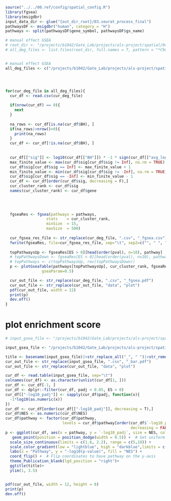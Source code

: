 ```r
source("../../00.ref/config/spatial_config.R")
library(fgsea)
library(msigdbr)
input_data_dir <- glue("{out_dir_root}/03.seurat_process_final")
pathwaysDF <- msigdbr("human", category = "H")
pathways <- split(pathwaysDF$gene_symbol, pathwaysDF$gs_name)
```



```r

# manual effect GSEA
# root_dir <- "/projects/b1042/Gate_Lab/projects/als-project/spatial/04.downstream_analysis/DE_random_effect_manual_1211_no_border/C9orf72_hc/data"
# all_deg_files <- list.files(root_dir, full.names = T, pattern = "*C9orf72_vs._Control.csv")


# manual effect GSEA
all_deg_files <- c("/projects/b1042/Gate_Lab/projects/als-project/spatial/04.downstream_analysis/MN_DE/data/MN_group1_condition_general__als_vs._Control.csv")




for(cur_deg_file in all_deg_files){
  cur_df <- read.csv(cur_deg_file)
  
  if(nrow(cur_df) == 0){
    next
  }
  
  na_rows <- cur_df[is.na(cur_df$BH), ]
  if(na_rows|>nrow()>0){
    print(na_rows)
  }
  cur_df <- cur_df[!is.na(cur_df$BH), ]
  
  
  cur_df[["sig"]] <- log10(cur_df[["BH"]]) * -1 * sign(cur_df[["avg_log2FC"]])
  max_finite_value <- max(cur_df$sig[cur_df$sig != Inf], na.rm = TRUE)
  cur_df$sig[cur_df$sig == Inf] <- max_finite_value + 1
  min_finite_value <- min(cur_df$sig[cur_df$sig != -Inf], na.rm = TRUE)
  cur_df$sig[cur_df$sig == -Inf] <- min_finite_value - 1
  cur_df <- cur_df[order(cur_df$sig, decreasing = F),]
  cur_cluster_rank <- cur_df$sig
  names(cur_cluster_rank) <- cur_df$gene

  
  
  
  fgseaRes <- fgsea(pathways = pathways, 
                  stats    = cur_cluster_rank,
                  minSize  = 15,
                  maxSize  = 500)
  
  cur_fgsea_res_file <- str_replace(cur_deg_file, ".csv", "_fgsea.csv")
  fwrite(fgseaRes, file=cur_fgsea_res_file, sep="\t", sep2=c("", " ", ""))
  
  topPathwaysUp <- fgseaRes[ES > 0][head(order(pval), n=10), pathway]
  # topPathwaysDown <- fgseaRes[ES < 0][head(order(pval), n=10), pathway]
  # topPathways <- c(topPathwaysUp, rev(topPathwaysDown))
  p <- plotGseaTable(pathways[topPathwaysUp], cur_cluster_rank, fgseaRes, 
                gseaParam=0.5)

  cur_out_file <- str_replace(cur_deg_file, ".csv", "_fgsea.pdf")
  cur_out_file <- str_replace(cur_out_file, "data", "plot")
  pdf(cur_out_file, width = 12)
  print(p)
  dev.off()
}
```



# plot enrichment score 
```r
# input_gsea_file <- "/projects/b1042/Gate_Lab/projects/als-project/spatial/04.downstream_analysis/DE_random_effect_manual_1211_no_border/condition_general/data/Anterior_horns__ALS_vs._Control_fgsea.csv"

input_gsea_file <- "/projects/b1042/Gate_Lab/projects/als-project/spatial/04.downstream_analysis/MN_DE/data/MN_group1_condition_general__als_vs._Control_fgsea.csv"

title <- basename(input_gsea_file)|>str_replace_all("_", " ")|>str_remove(".csv")
cur_out_file <- str_replace(input_gsea_file, ".csv", "_bar.pdf")
cur_out_file <- str_replace(cur_out_file, "data", "plot")

cur_df <- read.table(input_gsea_file, sep="\t")
colnames(cur_df) <- as.character(unlist(cur_df[1, ]))
cur_df <- cur_df[-1, ]
cur_df <- dplyr::filter(cur_df, padj < 0.05, ES > 0)
cur_df[["-log10_padj"]] <- sapply(cur_df$padj, function(x){
  -1*log10(as.numeric(x))
})
cur_df <- cur_df[order(cur_df[["-log10_padj"]], decreasing = T),]
cur_df$NES <- as.numeric(cur_df$NES)
cur_df$pathway <- factor(cur_df$pathway, 
                         levels = cur_df$pathway[order(cur_df$`-log10_padj`, 
                                                       decreasing = FALSE)])
p <- ggplot(cur_df, aes(x = pathway, y = `-log10_padj`, size = NES, color = NES)) +
   geom_point(position = position_dodge(width = 0.5)) +  # Set uniform color and use position dodge
  scale_size_continuous(limits = c(1.6, 2.2), range = c(5,10)) +
  scale_color_gradient(low = "lightblue", high = "darkblue",limits = c(1.6, 2.2)) +
  labs(x = "Pathway", y = "-log10(p-value)", fill = "NES") +
  coord_flip() +  # Flip coordinates to have pathway on the y-axis
  theme_Publication_blank(lgd_position = "right")+
  ggtitle(title)+
  ylim(1, 3.5)


pdf(cur_out_file, width = 12, height = 8)
print(p)
dev.off()
```

